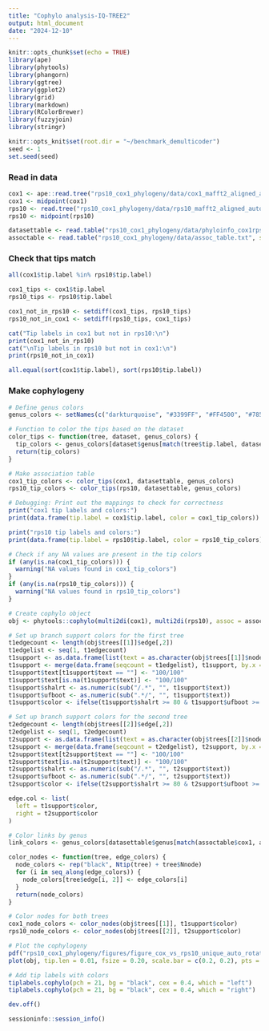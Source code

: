 ```yaml
---
title: "Cophylo analysis-IQ-TREE2"
output: html_document
date: "2024-12-10"
---
```


```r
knitr::opts_chunk$set(echo = TRUE)
library(ape)
library(phytools)
library(phangorn)
library(ggtree)
library(ggplot2)
library(grid)
library(markdown)
library(RColorBrewer)
library(fuzzyjoin)
library(stringr)

knitr::opts_knit$set(root.dir = "~/benchmark_demulticoder")
seed <- 1
set.seed(seed)
```

### Read in data
```r
cox1 <- ape::read.tree("rps10_cox1_phylogeny/data/cox1_mafft2_aligned_auto_ugenetrim.fasta.treefile")
cox1 <- midpoint(cox1)
rps10 <- read.tree("rps10_cox1_phylogeny/data/rps10_mafft2_aligned_auto_ugenetrim.fasta.treefile")
rps10 <- midpoint(rps10)

datasettable <- read.table("rps10_cox1_phylogeny/data/phyloinfo_cox1rps10.txt", sep = "\t", header = TRUE, stringsAsFactors = FALSE, quote = "")
assoctable <- read.table("rps10_cox1_phylogeny/data/assoc_table.txt", sep = "\t", header = TRUE, stringsAsFactors = FALSE, quote = "")
```

### Check that tips match
```r
all(cox1$tip.label %in% rps10$tip.label)

cox1_tips <- cox1$tip.label
rps10_tips <- rps10$tip.label

cox1_not_in_rps10 <- setdiff(cox1_tips, rps10_tips)
rps10_not_in_cox1 <- setdiff(rps10_tips, cox1_tips)

cat("Tip labels in cox1 but not in rps10:\n")
print(cox1_not_in_rps10)
cat("\nTip labels in rps10 but not in cox1:\n")
print(rps10_not_in_cox1)

all.equal(sort(cox1$tip.label), sort(rps10$tip.label))
```


### Make cophylogeny
```r
# Define genus colors
genus_colors <- setNames(c("darkturquoise", "#3399FF", "#FF4500", "#7851A9"), unique(datasettable$genus))

# Function to color the tips based on the dataset
color_tips <- function(tree, dataset, genus_colors) {
  tip_colors <- genus_colors[dataset$genus[match(tree$tip.label, dataset$strain)]]
  return(tip_colors)
}

# Make association table
cox1_tip_colors <- color_tips(cox1, datasettable, genus_colors)
rps10_tip_colors <- color_tips(rps10, datasettable, genus_colors)

# Debugging: Print out the mappings to check for correctness
print("cox1 tip labels and colors:")
print(data.frame(tip.label = cox1$tip.label, color = cox1_tip_colors))

print("rps10 tip labels and colors:")
print(data.frame(tip.label = rps10$tip.label, color = rps10_tip_colors))

# Check if any NA values are present in the tip colors
if (any(is.na(cox1_tip_colors))) {
  warning("NA values found in cox1_tip_colors")
}
if (any(is.na(rps10_tip_colors))) {
  warning("NA values found in rps10_tip_colors")
}

# Create cophylo object
obj <- phytools::cophylo(multi2di(cox1), multi2di(rps10), assoc = assoctable, rotate.multi = TRUE)

# Set up branch support colors for the first tree
t1edgecount <- length(obj$trees[[1]]$edge[,2])
t1edgelist <- seq(1, t1edgecount)
t1support <- as.data.frame(list(text = as.character(obj$trees[[1]]$node.label[2:obj$trees[[1]]$Nnode]), edge = sapply(2:obj$trees[[1]]$Nnode + Ntip(obj$trees[[1]]), function(n, e) which(e == n), e = obj$trees[[1]]$edge[,2])), stringsAsFactors = FALSE)
t1support <- merge(data.frame(seqcount = t1edgelist), t1support, by.x = "seqcount", by.y = "edge", all.x = TRUE)
t1support$text[t1support$text == ""] <- "100/100"
t1support$text[is.na(t1support$text)] <- "100/100"
t1support$shalrt <- as.numeric(sub("/.*", "", t1support$text))
t1support$ufboot <- as.numeric(sub(".*/", "", t1support$text))
t1support$color <- ifelse(t1support$shalrt >= 80 & t1support$ufboot >= 95, "black", "gray")

# Set up branch support colors for the second tree
t2edgecount <- length(obj$trees[[2]]$edge[,2])
t2edgelist <- seq(1, t2edgecount)
t2support <- as.data.frame(list(text = as.character(obj$trees[[2]]$node.label[2:obj$trees[[2]]$Nnode]), edge = sapply(2:obj$trees[[2]]$Nnode + Ntip(obj$trees[[2]]), function(n, e) which(e == n), e = obj$trees[[2]]$edge[,2])), stringsAsFactors = FALSE)
t2support <- merge(data.frame(seqcount = t2edgelist), t2support, by.x = "seqcount", by.y = "edge", all.x = TRUE)
t2support$text[t2support$text == ""] <- "100/100"
t2support$text[is.na(t2support$text)] <- "100/100"
t2support$shalrt <- as.numeric(sub("/.*", "", t2support$text))
t2support$ufboot <- as.numeric(sub(".*/", "", t2support$text))
t2support$color <- ifelse(t2support$shalrt >= 80 & t2support$ufboot >= 95, "black", "gray")

edge.col <- list(
  left = t1support$color,
  right = t2support$color
)

# Color links by genus
link_colors <- genus_colors[datasettable$genus[match(assoctable$cox1, assoctable$rps10)]]

color_nodes <- function(tree, edge_colors) {
  node_colors <- rep("black", Ntip(tree) + tree$Nnode)
  for (i in seq_along(edge_colors)) {
    node_colors[tree$edge[i, 2]] <- edge_colors[i]
  }
  return(node_colors)
}

# Color nodes for both trees
cox1_node_colors <- color_nodes(obj$trees[[1]], t1support$color)
rps10_node_colors <- color_nodes(obj$trees[[2]], t2support$color)

# Plot the cophylogeny
pdf("rps10_cox1_phylogeny/figures/figure_cox_vs_rps10_unique_auto_rotatemultitrue_midpoint_coloredges.pdf", width = 8.5, height = 11, useDingbats = FALSE)
plot(obj, tip.len = 0.01, fsize = 0.20, scale.bar = c(0.2, 0.2), pts = FALSE, link.lwd = 1, link.col = link_colors, edge.col = edge.col)

# Add tip labels with colors
tiplabels.cophylo(pch = 21, bg = "black", cex = 0.4, which = "left")
tiplabels.cophylo(pch = 21, bg = "black", cex = 0.4, which = "right")

dev.off()
```

```r
sessioninfo::session_info()
```